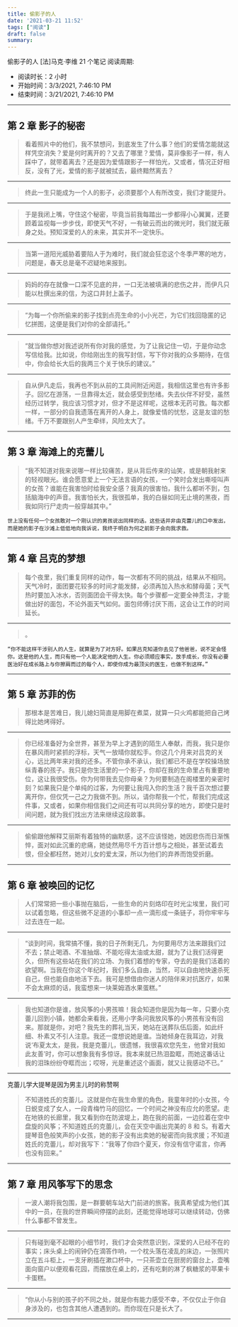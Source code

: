 ```yaml
---
title: 偷影子的人
date: '2021-03-21 11:52'
tags: ["阅读"]
draft: false
summary: 
---
```

偷影子的人
[法]马克·李维
21 个笔记
阅读周期:

- 阅读时长：2 小时
- 开始时间：3/3/2021, 7:46:10 PM
- 结束时间：3/21/2021, 7:46:10 PM

---

## 第 2 章 影子的秘密

> 看着照片中的他们，我不禁想问，到底发生了什么事？他们的爱情怎能就这样凭空消失？爱是何时离开的？又去了哪里？爱情，莫非像影子一样，有人踩中了，就带着离去？还是因为爱情跟影子一样怕光，又或者，情况正好相反，没有了光，爱情的影子就被拭去，最终黯然离去？

<hr/>

> 终此一生只能成为一个人的影子，必须要那个人有所改变，我们才能提升。

<hr/>

> 于是我闭上嘴，守住这个秘密，毕竟当前我每踏出一步都得小心翼翼，还要顾着监视每一步步伐，即使天气不好，一有破云而出的微光时，我们就无蔽身之处。预知深爱的人的未来，其实并不一定快乐。

<hr/>

> 当第一道阳光威胁着要陷人于为难时，我们就会狂恋这个冬季严寒的地方，问题是，春天总是毫不迟疑地来报到。

<hr/>

> 妈妈的存在就像一口深不见底的井，一口无法被填满的悲伤之井，而伊凡只能以杜撰出来的信，为这口井封上盖子。

<hr/>

> “为每一个你所偷来的影子找到点亮生命的小小光芒，为它们找回隐匿的记忆拼图，这便是我们对你的全部请托。”

<hr/>

> “就当做你想对我述说所有你对我的感觉，为了让我记住一切，于是你动念写信给我。比如说，你给刚出生的我写封信，写下你对我的众多期待，在信中，你会给长大后的我两三个关于快乐的建议。”

<hr/>

> 自从伊凡走后，我再也不到从前的工具间附近闲逛，我相信这里也有许多影子。回忆在游荡，一旦靠得太近，就会感受到愁绪。失去伙伴不好受，虽然经历过转学，我应该习惯才对，但才不是这样呢，这根本无药可救。每次都一样，一部分的自我遗落在离开的人身上，就像爱情的忧愁，这是友谊的愁绪。千万不要跟别人产生牵绊，风险太大了。

<hr/>

## 第 3 章 海滩上的克蕾儿

> “我不知道对我来说哪一样比较痛苦，是从背后传来的讪笑，或是朝我射来的轻视眼光。谁会愿意爱上一个无法言语的女孩，一个笑时会发出嘶哑叫声的女孩？谁能在我害怕时给我安全感？我真的很害怕，我什么都听不到，包括脑海中的声音。我害怕长大，我很孤单，我的白昼如同无止境的黑夜，而我如同行尸走肉一般穿越其中。”

    世上没有任何一个女孩敢对一个刚认识的男孩说出同样的话。这些话并非由克蕾儿的口中发出，而是她的影子在沙滩上低低地向我诉说，我终于明白为何之前影子会向我求救。

<hr/>

## 第 4 章 吕克的梦想

> 每个夜里，我们重复同样的动作，每一次都有不同的挑战，结果从不相同。天气冷时，面团要花较多的时间才能发酵，必须再加入热水和酵母菌；天气热时要加入冰水，否则面团会干得太快。每个步骤都一定要全神贯注，才能做出好的面包，不论外面天气如何。面包师傅讨厌下雨，这会让工作的时间延长。

<hr/>

> 。

    “你不能这样干涉别人的人生，就算是为了对方好。如果吕克知道你去见了他爸爸，说不定会怪你。这是他的人生，而只有他一个人能决定他的人生。你必须顺应事实，放手成长，你没有必要医治好在成长路上与你擦肩而过的每个人，即使你成为最顶尖的医生，也做不到这样。”

<hr/>

## 第 5 章 苏菲的伤

> 那根本是苦难日，我儿媳妇简直是用脚在煮菜，就算一只火鸡都能把自己烤得比她烤得好。

<hr/>

> 你已经准备好为全世界，甚至为早上才遇到的陌生人奉献，而我，我只是你在暴风雨时紧抓的浮标，天气一放晴你就松手。你这几个月来对吕克的关心，远比两年来对我的还多。不管你承不承认，我们都已不是在学校操场放纵青春的孩子。我只是你生活里的一个影子，你却在我的生命里占有重要地位，这让我很受伤。你为何带我去见你母亲？为何要制造在阁楼里的亲密时刻？如果我只是个单纯的过客，为何要让我闯入你的生活？我千百次想过要离开你，但仅凭一己之力我做不到。所以，请你帮我一个忙，帮我们完成这件事，又或者，如果你相信我们之间还有可以共同分享的地方，即使只是时间问题，就为我们找出方法来继续这段故事。

<hr/>

> 偷偷跟他解释艾丽斯有着独特的幽默感，这不应该怪她，她因悲伤而日渐憔悴，面对如此沉重的悲痛，她徒然用尽千方百计想与之相处，甚至试着去恨，但全都枉然，她对儿女的爱太深，所以为他们的弃养而饱受折磨。

<hr/>

## 第 6 章 被唤回的记忆

> 人们常常把一些小事抛在脑后，一些生命的片刻烙印在时光尘埃里，我们可以试着忽略，但这些微不足道的小事却一点一滴形成一条链子，将你牢牢与过去连在一起。

<hr/>

> “谈到时间，我常搞不懂，我的日子所剩无几，为何要用尽方法来跟我们过不去；禁止喝酒、不准抽烟、不能吃得太油或太甜，就为了让我们活得更久，但所有这些站在我们的立场、为我们着想的专家，夺去的是我们活着的欲望啊。当我在你这个年纪时，我们多么自由，当然，可以自由地快速杀死自己，但也能自由地活下去。我可是想借由你迷人的陪伴来对抗医疗，如果不会太麻烦的话，我蛮想来一块莱姆酒水果蛋糕。”

<hr/>

> 我也知道你是谁，放风筝的小男孩嘛！我会知道你是因为每一年，只要小克蕾儿回到小镇，她都会来看我，还用小字条问我放风筝的小男孩有没有回来。那就是你，对吧？我先生的葬礼当天，她站在送葬队伍后面，如此纤细、朴素又不引人注意。我还一度想说她是谁。当她倾身在我耳边，对我说‘布夏太太，是我，我是克蕾儿，很遗憾，我很喜欢您先生，他曾对我如此友善’时，你可以想象我有多惊讶。我本来就已热泪盈眶，而她这番话让我的泪珠纷纷夺眶而出；哎呀，光是重述这个画面，就又让我感动不已。”

<hr/>

克蕾儿学大提琴是因为男主儿时的称赞啊

> 不知道姓氏的克蕾儿。这就是你在我生命里的角色，我童年时的小女孩，今日蜕变成了女人，一段青梅竹马的回忆，一个时间之神没有应允的愿望。走在地铁的长廊里，我又看到你在防波堤上，跑在我的前面，一边拉着在空中盘旋的风筝；不知道姓氏的克蕾儿，会在天空中画出完美的 8 和 S。有着大提琴音色般笑声的小女孩，她的影子没有出卖她的秘密而向我求援；不知道姓氏的克蕾儿，却对我写下：“我等了你四个夏天，你没有信守诺言，你再也没有回来。”

<hr/>

## 第 7 章 用风筝写下的思念

> 一波人潮将我包围，是一群要朝车站大门前进的旅客。我真希望成为他们其中的一员，在我的世界瞬间停摆的此刻，还能觉得地球可以继续转动，仿佛什么事都不曾发生。

<hr/>

> 只有碰到毫不起眼的小细节时，我们才会突然意识到，深爱的人已经不在的事实；床头桌上的闹钟仍在滴答作响，一个枕头落在凌乱的床边，一张照片立在五斗柜上，一支牙刷插在漱口杯中，一只茶壶立在厨房的窗台上，壶嘴面向窗户以便观看花园，而摆放在桌上的，还有吃剩的淋了枫糖浆的苹果卡卡蛋糕。

<hr/>

> “你从小与别的孩子的不同之处，就是你有能力感受不幸，不仅仅止于你自身涉及的，也包含其他人遭遇到的。而你现在只是长大了。

<hr/>
